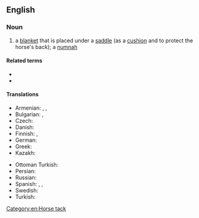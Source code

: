 ==English==

===Noun===
{{en-noun}}
{{wikipedia}}

# a [[blanket]] that is placed under a [[saddle]] (as a [[cushion]] and to protect the horse's back); a [[numnah]]

====Related terms====
* {{l|en|saddlecloth}}
* {{l|en|saddle pad}}

====Translations====
{{trans-top-also|blanket under saddle|saddlecloth}}
* Armenian: {{t+|hy|տապճակ}}, {{t+|hy|թառլիկ}}, {{t+|hy|թամբատակ}}
* Bulgarian: {{t+|bg|по́тник|m}}, {{t|bg|телти́я|f}} {{qualifier|historical}}
* Czech: {{t-needed|cs}}
* Danish: {{t-needed|da}}
* Finnish: {{t|fi|satulaloimi}}, {{t+|fi|satulahuopa}}
* German: {{t+|de|Woilach|m}}
* Greek: {{t-needed|el}}
* Kazakh: {{t|kk|терлік|sc=Cyrl}}
{{trans-mid}}
* Ottoman Turkish: {{t|ota|تگلتی|tr=teğelti}}
* Persian: {{t|fa|تگلتو|tr=tagaltū}}
* Russian: {{t+|ru|потни́к|m}}
* Spanish: {{t|es|sudadero|m}}, {{t+|es|faldón|m}}, {{t+|es|acolchado|m}}
* Swedish: {{t-needed|sv}}
* Turkish: {{t+|tr|teğelti}}
{{trans-bottom}}

[[Category:en:Horse tack]]